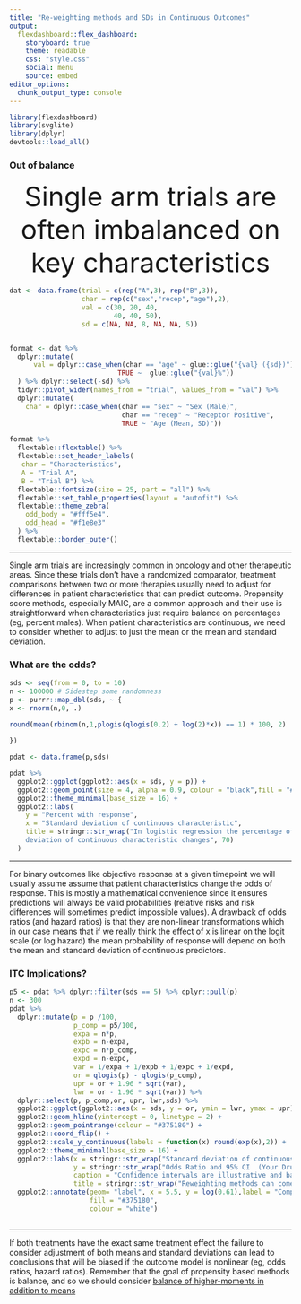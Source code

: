 ```yaml
---
title: "Re-weighting methods and SDs in Continuous Outcomes"
output: 
  flexdashboard::flex_dashboard:
    storyboard: true
    theme: readable
    css: "style.css"
    social: menu
    source: embed
editor_options: 
  chunk_output_type: console
---
```


```r
library(flexdashboard)
library(svglite)
library(dplyr)
devtools::load_all()
```


### Out of balance
<font size = 20> <center> Single arm trials are often imbalanced on key characteristics </center> </font>
```r
dat <- data.frame(trial = c(rep("A",3), rep("B",3)),
                  char = rep(c("sex","recep","age"),2),
                  val = c(30, 20, 40,
                          40, 40, 50),
                  sd = c(NA, NA, 8, NA, NA, 5))


format <- dat %>%
  dplyr::mutate(
      val = dplyr::case_when(char == "age" ~ glue::glue("{val} ({sd})"),
                           TRUE ~  glue::glue("{val}%"))
  ) %>% dplyr::select(-sd) %>%
  tidyr::pivot_wider(names_from = "trial", values_from = "val") %>%
  dplyr::mutate(
    char = dplyr::case_when(char == "sex" ~ "Sex (Male)",
                            char == "recep" ~ "Receptor Positive",
                            TRUE ~ "Age (Mean, SD)"))

format %>%
  flextable::flextable() %>%
  flextable::set_header_labels(
   char = "Characteristics",
   A = "Trial A",
   B = "Trial B") %>%
  flextable::fontsize(size = 25, part = "all") %>%
  flextable::set_table_properties(layout = "autofit") %>%
  flextable::theme_zebra(
    odd_body = "#fff5e4",
    odd_head = "#f1e8e3"
  ) %>%
  flextable::border_outer()

```

------

Single arm trials are increasingly common in oncology and other therapeutic areas.
Since these trials don't have a randomized comparator, treatment comparisons between
two or more therapies usually need to adjust for differences in patient characteristics
that can predict outcome. Propensity score methods, especially MAIC, are a common
approach and their use is straightforward when characteristics just require 
balance on percentages (eg, percent males). When patient characteristics are continuous, we
need to consider whether to adjust to just the mean or the mean and standard
deviation. 

### What are the odds?


```r

sds <- seq(from = 0, to = 10)
n <- 100000 # Sidestep some randomness
p <- purrr::map_dbl(sds, ~ {
x <- rnorm(n,0, .)

round(mean(rbinom(n,1,plogis(qlogis(0.2) + log(2)*x)) == 1) * 100, 2)
  
})

pdat <- data.frame(p,sds)

pdat %>%
  ggplot2::ggplot(ggplot2::aes(x = sds, y = p)) +
  ggplot2::geom_point(size = 4, alpha = 0.9, colour = "black",fill = "#5070A2", pch= 21) +
  ggplot2::theme_minimal(base_size = 16) +
  ggplot2::labs(
    y = "Percent with response",
    x = "Standard deviation of continuous characteristic",
    title = stringr::str_wrap("In logistic regression the percentage of patients with a binary outcome changes if the standard
    deviation of continuous characteristic changes", 70)
  )
```

------------------------------------------------------------------------

For binary outcomes like objective response at a given timepoint we will usually
assume assume that patient characteristics change the odds of response. This is
mostly a mathematical convenience since it ensures predictions will always be
valid probabilities (relative risks and risk differences will sometimes predict
impossible values). A drawback of odds ratios (and hazard ratios) is that they
are non-linear transformations which in our case means that if we really think the effect
of x is linear on the logit scale (or log hazard) the mean probability of response
will depend on both the mean and standard deviation of continuous predictors. 

### ITC Implications?

```r
p5 <- pdat %>% dplyr::filter(sds == 5) %>% dplyr::pull(p)
n <- 300
pdat %>%
  dplyr::mutate(p = p /100,
                p_comp = p5/100,
                expa = n*p,
                expb = n-expa,
                expc = n*p_comp,
                expd = n-expc,
                var = 1/expa + 1/expb + 1/expc + 1/expd,
                or = qlogis(p) - qlogis(p_comp),
                upr = or + 1.96 * sqrt(var),
                lwr = or - 1.96 * sqrt(var)) %>%
  dplyr::select(p, p_comp,or, upr, lwr,sds) %>%
  ggplot2::ggplot(ggplot2::aes(x = sds, y = or, ymin = lwr, ymax = upr)) +
  ggplot2::geom_hline(yintercept = 0, linetype = 2) +
  ggplot2::geom_pointrange(colour = "#375180") +
  ggplot2::coord_flip() +
  ggplot2::scale_y_continuous(labels = function(x) round(exp(x),2)) +
  ggplot2::theme_minimal(base_size = 16) +
  ggplot2::labs(x = stringr::str_wrap("Standard deviation of continuous characteristic in your trial",40),
                y = stringr::str_wrap("Odds Ratio and 95% CI  (Your Drug vs Comparator)"),
                caption = "Confidence intervals are illustrative and based of observed outcome with n = 300 for each group",
                title = stringr::str_wrap("Reweighting methods can come to different conclusions adjusting to mean only in nonlinear models", 60)) +
  ggplot2::annotate(geom= "label", x = 5.5, y = log(0.61),label = "Comparator SD = 5",
                    fill = "#375180",
                    colour = "white")
  
```

------------------------------------------------------------------------

If both treatments have the exact same treatment effect the failure to
consider adjustment of both means and standard deviations can lead to conclusions
that will be biased if the outcome model is nonlinear (eg, odds ratios, hazard ratios).
Remember that the goal of propensity based methods is balance, and so we should
consider [balance of higher-moments in addition to means](https://onlinelibrary.wiley.com/doi/10.1002/sim.6607)


